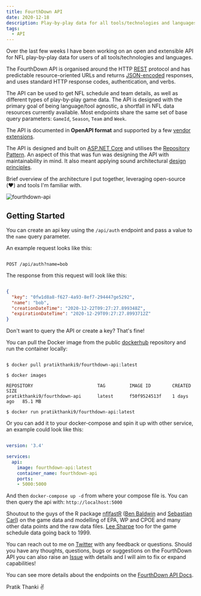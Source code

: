 ```yaml
---
title: FourthDown API
date: 2020-12-18
description: Play-by-play data for all tools/technologies and languages.
tags:
  - API
---
```


Over the last few weeks I have been working on an open and extensible API for NFL play-by-play data 
for users of all tools/technologies and languages.

The FourthDown API is organised around the HTTP [REST](https://en.wikipedia.org/wiki/Representational_state_transfer) 
protocol and has predictable resource-oriented URLs and returns [JSON-encoded](http://www.json.org/) responses,
and uses standard HTTP response codes, authentication, and verbs.

The API can be used to get NFL schedule and team details, as well as different types of play-by-play 
game data. The API is designed with the primary goal of being language/tool agnostic, a shortfall in NFL 
data resources currently available. Most endpoints share the same set of base query parameters: 
`GameId`, `Season`, `Team` and `Week`.

The API is documented in **OpenAPI format** and supported by a few 
[vendor extensions](https://github.com/Redocly/redoc/blob/master/docs/redoc-vendor-extensions.md).

The API is designed and built on [ASP.NET Core](https://docs.microsoft.com/en-us/aspnet/core/introduction-to-aspnet-core?view=aspnetcore-5.0) 
and utilises the [Repository Pattern](https://deviq.com/repository-pattern/). An aspect of this that was 
fun was designing the API with maintainability in mind. It also meant applying sound architectural 
[design principles](https://docs.microsoft.com/en-us/dotnet/architecture/modern-web-apps-azure/architectural-principles).

Brief overview of the architecture I put together, leveraging open-source (❤️) and tools I'm familiar with.

![fourthdown-api](./fourthdown-architecture.png)

## Getting Started

You can create an api key using the `/api/auth` endpoint and pass a value to the `name` query parameter.

An example request looks like this:

```shell

POST /api/auth?name=bob

```

The response from this request will look like this:

```json

{
  "key": "0fw1d8a8-f627-4a93-8ef7-294447ge5292",
  "name": "bob",
  "creationDateTime": "2020-12-22T09:27:27.899348Z",
  "expirationDateTime": "2020-12-29T09:27:27.8993712Z"
}

```

Don't want to query the API or create a key? That's fine!

You can pull the Docker image from the public [dockerhub](https://hub.docker.com/repository/docker/pratikthanki9/fourthdown-api) 
repository and run the container locally:

```shell

$ docker pull pratikthanki9/fourthdown-api:latest

$ docker images

REPOSITORY                        TAG         IMAGE ID        CREATED      SIZE
pratikthanki9/fourthdown-api      latest      f50f9524513f    1 days ago   85.1 MB

$ docker run pratikthanki9/fourthdown-api:latest

```

Or you can add it to your docker-compose and spin it up with other service, an example could look like this:

```yml

version: '3.4'

services:
  api:
    image: fourthdown-api:latest
    container_name: fourthdown-api
    ports:
    - 5000:5000

```

And then `docker-compose up -d` from where your compose file is. You can then query the api with: `http://localhost:5000`

Shoutout to the guys of the R package [nflfastR](https://github.com/mrcaseb/nflfastR) 
([Ben Baldwin](https://twitter.com/benbbaldwin) and [Sebastian Carl](https://twitter.com/mrcaseb)) on 
the game data and modelling of EPA, WP and CPOE and many other data points and the raw data files. 
[Lee Sharpe](https://twitter.com/LeeSharpeNFL) too for the game schedule data going back to 1999.

You can reach out to me on [Twitter](https://twitter.com/pratikthanki) with any feedback or questions. Should you 
have any thoughts, questions, bugs or suggestions on the FourthDown API you can also raise an 
[Issue](https://github.com/pratikthanki/FourthDown/issues) with details and I will aim to fix or expand capabilities!

You can see more details about the endpoints on the [FourthDown API Docs](https://fourthdown.azurewebsites.net/).

Pratik Thanki ✌️
